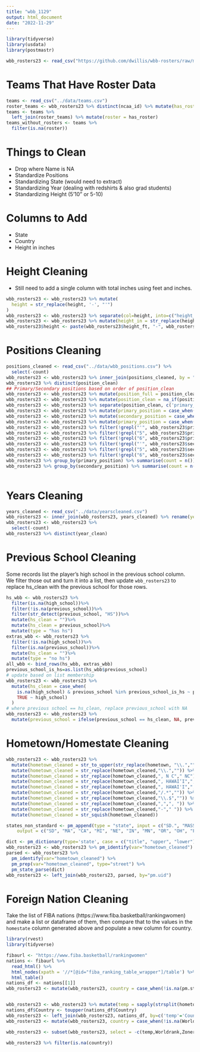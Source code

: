 ---
title: "wbb_1129"
output: html_document
date: "2022-11-29"
---

```{r}
library(tidyverse)
library(usdata)
library(postmastr)
```

```{r}
wbb_rosters23 <- read_csv("https://github.com/dwillis/wbb-rosters/raw/main/rosters_2022-23.csv")
```

# Teams That Have Roster Data

```{r}
teams <- read_csv("../data/teams.csv")
roster_teams <- wbb_rosters23 %>% distinct(ncaa_id) %>% mutate(has_roster = 1)
teams <- teams %>% 
  left_join(roster_teams) %>% mutate(roster = has_roster)
teams_without_rosters <- teams %>% 
  filter(is.na(roster))
```


# Things to Clean

* Drop where Name is NA
* Standardize Positions
* Standardizing State (would need to extract)
* Standardizing Year (dealing with redshirts & also grad students)
* Standardizing Height (5'10" or 5-10)

# Columns to Add

* State
* Country
* Height in inches

# Height Cleaning

* Still need to add a single column with total inches using feet and inches.

```{r}
wbb_rosters23 <- wbb_rosters23 %>% mutate(
  height = str_replace(height, '-', "'")
)
wbb_rosters23 <- wbb_rosters23 %>% separate(col=height, into=c("height_ft", "height_in"), sep="'", extra="merge")
wbb_rosters23 <- wbb_rosters23 %>% mutate(height_in = str_replace(height_in, '"', " "))
wbb_rosters23$height <- paste(wbb_rosters23$height_ft, "-", wbb_rosters23$height_in)
```


# Positions Cleaning

```{r}
positions_cleaned <- read_csv("../data/wbb_positions.csv") %>%
  select(-count)
wbb_rosters23 <- wbb_rosters23 %>% inner_join(positions_cleaned, by = "position") 
wbb_rosters23 %>% distinct(position_clean)
## Primary/Secondary positions based on order of position_clean
wbb_rosters23 <- wbb_rosters23 %>% mutate(position_full = position_clean)
wbb_rosters23 <- wbb_rosters23 %>% mutate(position_clean = na_if(position_clean, "N/A"))
wbb_rosters23 <- wbb_rosters23 %>% separate(position_clean, c('primary_position', 'secondary_position'), sep='/', extra='merge')
wbb_rosters23 <- wbb_rosters23 %>% mutate(primary_position = case_when((primary_position == "G") ~ "Guard", (primary_position == "C") ~ "Center", (primary_position == "F") ~ "Forward", TRUE ~ primary_position)) 
wbb_rosters23 <- wbb_rosters23 %>% mutate(secondary_position = case_when((secondary_position == "G") ~ "Guard", (secondary_position == "C") ~ "Center", (secondary_position == "F") ~ "Forward", TRUE ~ secondary_position))
wbb_rosters23 <- wbb_rosters23 %>% mutate(primary_position = case_when((primary_position == "G") ~ "Guard", (primary_position == "C") ~ "Center", (primary_position == "F") ~ "Forward", TRUE ~ primary_position))
wbb_rosters23 <- wbb_rosters23 %>% filter(!grepl("'", wbb_rosters23$primary_position))
wbb_rosters23 <- wbb_rosters23 %>% filter(!grepl("5", wbb_rosters23$primary_position))
wbb_rosters23 <- wbb_rosters23 %>% filter(!grepl("6", wbb_rosters23$primary_position))
wbb_rosters23 <- wbb_rosters23 %>% filter(!grepl("'", wbb_rosters23$secondary_position))
wbb_rosters23 <- wbb_rosters23 %>% filter(!grepl("5", wbb_rosters23$secondary_position))
wbb_rosters23 <- wbb_rosters23 %>% filter(!grepl("6", wbb_rosters23$secondary_position))
wbb_rosters23 %>% group_by(primary_position) %>% summarise(count = n()) %>% arrange(desc(count))
wbb_rosters23 %>% group_by(secondary_position) %>% summarise(count = n()) %>% arrange(desc(count))
  
```

# Years Cleaning

```{r}
years_cleaned <- read_csv("../data/yearscleaned.csv")
wbb_rosters23 <- inner_join(wbb_rosters23, years_cleaned) %>% rename(year_clean = `year-clean`)
wbb_rosters23 <- wbb_rosters23 %>% 
  select(-count)
wbb_rosters23 %>% distinct(year_clean)
```

# Previous School Cleaning

Some records list the player's high school in the previous school column. We filter those out and turn it into a list, then update `wbb_rosters23` to replace hs_clean with the previous school for those rows.

```{r}
hs_wbb <- wbb_rosters23 %>%
  filter(is.na(high_school))%>%
  filter(!is.na(previous_school))%>%
  filter(str_detect(previous_school, "HS"))%>%
  mutate(hs_clean = "")%>%
  mutate(hs_clean = previous_school)%>%
  mutate(type = "has hs")
extras_wbb <- wbb_rosters23 %>%
  filter(!is.na(high_school))%>%
  filter(is.na(previous_school))%>%
  mutate(hs_clean = "")%>%
  mutate(type = "no hs")
all_wbb <- bind_rows(hs_wbb, extras_wbb)
previous_school_is_hs=as.list(hs_wbb$previous_school)
# update based on list membership
wbb_rosters23 <- wbb_rosters23 %>%
  mutate(hs_clean = case_when(
    is.na(high_school) & previous_school %in% previous_school_is_hs ~ previous_school,
    TRUE ~ high_school)
  )
# where previous school == hs_clean, replace previous_school with NA
wbb_rosters23 <- wbb_rosters23 %>% 
  mutate(previous_school = ifelse(previous_school == hs_clean, NA, previous_school))
```

# Hometown/Homestate Cleaning

```{r}
wbb_rosters23 <- wbb_rosters23 %>% 
  mutate(hometown_cleaned = str_to_upper(str_replace(hometown, "\\.",""))) %>% 
  mutate(hometown_cleaned = str_replace(hometown_cleaned,"\\.","")) %>%
  mutate(hometown_cleaned = str_replace(hometown_cleaned,", N C"," NC")) %>%
  mutate(hometown_cleaned = str_replace(hometown_cleaned,", HAWAI‘I",", HAWAII")) %>%
  mutate(hometown_cleaned = str_replace(hometown_cleaned,", HAWAI'I",", HAWAII")) %>%
  mutate(hometown_cleaned = str_replace(hometown_cleaned,"/.*","")) %>%
  mutate(hometown_cleaned = str_replace(hometown_cleaned,"\\.$","")) %>%
  mutate(hometown_cleaned = str_replace(hometown_cleaned,",",", ")) %>%
  mutate(hometown_cleaned = str_replace(hometown_cleaned,"-"," ")) %>% 
  mutate(hometown_cleaned = str_squish(hometown_cleaned))

states_non_standard <- pm_append(type = "state", input = c("SD.", "MASS", "CALIF", "MICH", "NEB", "IND", "MINN", "ORE", "OHIO", "FLA", "MISS", "TENN", "ARIZ", "KAN", "ALA", "OKLA", "WIS", "ILL", " WASH", "ARK", "COLO", "NEV", "CONN", "WISC", "WVA", "DEL", "WYO", "CALI", "LOUIS", "VIRG", "MONT", "PENN", "TEX", "KANS", "NEBR", "IDA", "COL", "KEN", "MARY"),
    output = c("SD", "MA", "CA", "MI", "NE", "IN", "MN", "OR", "OH", "FL", "MS", "TN", "AZ", "KS", "AL", "OK", "WI", "IL", "WA", "AR", "CO", "NV", "CT", "WI", "WV", "DE", "WY", "CA", "LA", "VA", "MT", "PA", "TX", "KS", "NE", "ID", "CO", "KY", "MD"), locale = "us")

dict <- pm_dictionary(type='state', case = c("title", "upper", "lower"), append = states_non_standard)
wbb_rosters23 <- wbb_rosters23 %>% pm_identify(var="hometown_cleaned")
parsed <- wbb_rosters23 %>% 
  pm_identify(var="hometown_cleaned") %>% 
  pm_prep(var="hometown_cleaned", type="street") %>% 
  pm_state_parse(dict)
wbb_rosters23 <- left_join(wbb_rosters23, parsed, by="pm.uid")
```

# Foreign Nation Cleaning

Take the list of FIBA nations (https://www.fiba.basketball/rankingwomen) and make a list or dataframe of them, then compare that to the values in the `homestate` column generated above and populate a new column for country.

```{r}
library(rvest)
library(tidyverse)

fibaurl <- "https://www.fiba.basketball/rankingwomen"
nations <- fibaurl %>%
  read_html() %>%
  html_nodes(xpath = '//*[@id="fiba_ranking_table_wrapper"]/table') %>%
  html_table()
nations_df <- nations[[1]]
wbb_rosters23 <- mutate(wbb_rosters23, country = case_when(!is.na(pm.state) ~ "USA"))


wbb_rosters23 <- wbb_rosters23 %>% mutate(temp = sapply(strsplit(hometown_cleaned, ", ", fixed=TRUE), tail, 1))
nations_df$Country <- toupper(nations_df$Country)
wbb_rosters23 <- left_join(wbb_rosters23, nations_df, by=c('temp'='Country'))
wbb_rosters23 <- mutate(wbb_rosters23, country = case_when(!is.na(Worldrank) ~ temp, country == "USA" ~ "USA"))

wbb_rosters23 <- subset(wbb_rosters23, select = -c(temp,Worldrank,Zonerank,IOC,`Current points`, `+/- Rank *`) )
```



```{r}
wbb_rosters23 %>% filter(is.na(country))

```